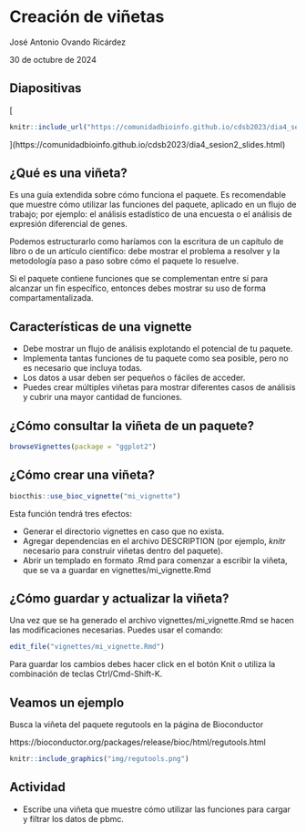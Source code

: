 # Creación de viñetas

José Antonio Ovando Ricárdez

30 de octubre de 2024

## Diapositivas

[
```r
knitr::include_url("https://comunidadbioinfo.github.io/cdsb2023/dia4_sesion2_slides.html", height = "380px")
```
](https://comunidadbioinfo.github.io/cdsb2023/dia4_sesion2_slides.html)


## ¿Qué es una viñeta? 

Es una guía extendida sobre cómo funciona el paquete. Es recomendable que muestre cómo utilizar las funciones del paquete, aplicado en un flujo de trabajo; por ejemplo: el análisis estadístico de una encuesta o el análisis de expresión diferencial de genes.

Podemos estructurarlo como haríamos con la escritura de un capítulo de libro o de un artículo científico: debe mostrar el problema a resolver y la metodología paso a paso sobre cómo el paquete lo resuelve.

Si el paquete contiene funciones que se complementan entre sí para alcanzar un fin específico, entonces debes mostrar su uso de forma compartamentalizada.

## Características de una vignette

- Debe mostrar un flujo de análisis explotando el potencial de tu paquete.
- Implementa tantas funciones de tu paquete como sea posible, pero no es necesario que incluya todas.
- Los datos a usar deben ser pequeños o fáciles de acceder. 
- Puedes crear múltiples viñetas para mostrar diferentes casos de análisis y cubrir una mayor cantidad de funciones.

## ¿Cómo consultar la viñeta de un paquete?

```r
browseVignettes(package = "ggplot2")
```

## ¿Cómo crear una viñeta?

```r
biocthis::use_bioc_vignette("mi_vignette")
```

Esta función tendrá tres efectos:

- Generar el directorio vignettes en caso que no exista.
- Agregar dependencias en el archivo DESCRIPTION (por ejemplo, _knitr_ necesario para construir viñetas dentro del paquete).
- Abrir un templado en formato .Rmd para comenzar a escribir la viñeta, que se va a guardar en vignettes/mi_vignette.Rmd

## ¿Cómo guardar y actualizar la viñeta?

Una vez que se ha generado el archivo vignettes/mi_vignette.Rmd se hacen las modificaciones necesarias. Puedes usar el comando:

```r
edit_file("vignettes/mi_vignette.Rmd")
```

Para guardar los cambios debes hacer click en el botón Knit o utiliza la combinación de teclas Ctrl/Cmd-Shift-K.

## Veamos un ejemplo

Busca la viñeta del paquete regutools en la página de Bioconductor

https://bioconductor.org/packages/release/bioc/html/regutools.html

```r
knitr::include_graphics("img/regutools.png")
```

## Actividad

<div class = "orange color">

- Escribe una viñeta que muestre cómo utilizar las funciones para cargar y filtrar los datos de pbmc.

</div>



